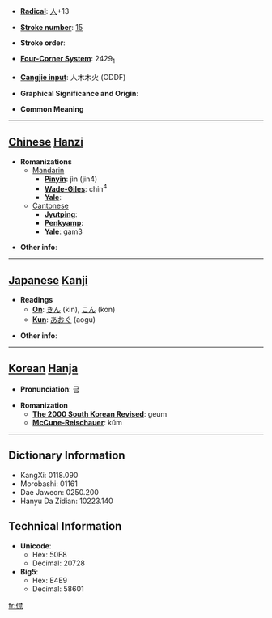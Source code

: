 * '''[[Wiktionary:Chinese radical index| Radical]]''': [[Wiktionary:Chinese radical index 人|人]]+13

* '''[[Wiktionary:Chinese total strokes index|Stroke number]]''': [[Wiktionary:Chinese total strokes index 15|15]]

* '''Stroke order''': 

* '''[[Wiktionary:Chinese four corner index|Four-Corner System]]''': 2429<sub>1</sub>

* '''[[Wiktionary:Chinese Cangjie index|Cangjie input]]''': 人木木火 (ODDF)

* '''Graphical Significance and Origin''': 

* '''Common Meaning'''

----

== [[Chinese]] [[Hanzi]] ==

* '''Romanizations'''
** [[Mandarin]]
*** '''[[Pinyin]]''': jìn (jin4)
*** '''[[Wade-Giles]]''': chin<sup>4</sup>
*** '''[[Yale]]''': 
**[[Cantonese]]
***'''[[Jyutping]]''':
***'''[[Penkyamp]]''': 
***'''[[Yale]]''': gam3

* '''Other info''': 

----

== [[Japanese]] [[Kanji]] ==

* '''Readings'''
** '''[[On]]''': [[きん]] (kin), [[こん]] (kon)
** '''[[Kun]]''': [[あおぐ]] (aogu)

* '''Other info''':  

----

== [[Korean]] [[Hanja]] ==

* '''Pronunciation''': 금

* '''Romanization'''
** '''[[The 2000 South Korean Revised Romanization|The 2000 South Korean Revised]]''': geum
** '''[[McCune-Reischauer]]''': kŭm

----

== Dictionary Information ==

* KangXi: 0118.090
* Morobashi: 01161
* Dae Jaweon: 0250.200
* Hanyu Da Zidian: 10223.140

== Technical Information ==

* '''Unicode''':
** Hex: 50F8
** Decimal: 20728
* '''Big5''':
** Hex: E4E9
** Decimal: 58601

[[fr:僸]]